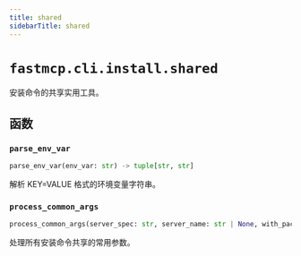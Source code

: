 ```yaml
---
title: shared
sidebarTitle: shared
---
```


# `fastmcp.cli.install.shared`


安装命令的共享实用工具。

## 函数

### `parse_env_var` <sup><a href="https://github.com/jlowin/fastmcp/blob/main/src/fastmcp/cli/install/shared.py#L15" target="_blank"><Icon icon="github" style="width: 14px; height: 14px;" /></a></sup>

```python
parse_env_var(env_var: str) -> tuple[str, str]
```


解析 KEY=VALUE 格式的环境变量字符串。


### `process_common_args` <sup><a href="https://github.com/jlowin/fastmcp/blob/main/src/fastmcp/cli/install/shared.py#L26" target="_blank"><Icon icon="github" style="width: 14px; height: 14px;" /></a></sup>

```python
process_common_args(server_spec: str, server_name: str | None, with_packages: list[str], env_vars: list[str], env_file: Path | None) -> tuple[Path, str | None, str, list[str], dict[str, str] | None]
```


处理所有安装命令共享的常用参数。

